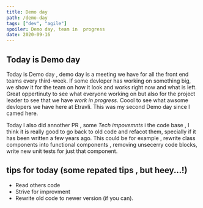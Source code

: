 ```yaml
---
title: Demo day
path: /demo-day
tags: ["dev", "agile"]
spoiler: Demo day, team in  progress
date: 2020-09-16
---
```


## Today is Demo day

Today is Demo day , demo day is a meeting we have for all the front end teams every third-week. If some devloper has working on something big,
we show it for the team on how it look and works right now and what is left. Great oppertinuty to see what everyone working on but also for the project leader to see that
we have _work in progress_.
Coool to see what awsome devlopers we have here at Etravli. This was my second Demo day since I camed here.

Today I also did annother PR , some _Tech impovemnts_ i the code base , I think it is really good to go back to old code and refacot them, specially if it has been written a few years ago.
This could be for example , rewrite class components into functional components , removing unsecerry code blocks, write new unit tests for just that component.

## tips for today (some repated tips , but heey...!)

- Read others code
- Strive for improvment
- Rewrite old code to newer version (if you can).
